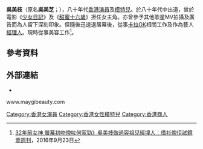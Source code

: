{{expand|time=2016-09-28T02:56:01+00:00}}
{{藝人
|姓名 = 吳美枝
|類型 = 女藝人
|圖片 =
|圖片尺寸 = 
|圖片簡介 = 
|本名 = 吳美芝
|外文名 = 
|外文 =  
|羅馬拼音 = 
|英文名 = Maygi Ng
|暱稱 = 
|其他藝名 = 
|國籍 = 
|民族 = 
|籍貫 = 
|出生日期 = {{birth_date_and_age|1966|9|27}}
|出生地點 = 
|配偶 = 
|逝世日期 = 
|逝世地點 = 
|職業 = 美容師
|語言 = 
|三圍 = 
|教育程度 = 
|經紀公司= 
|唱片公司= 
|出道作 = 
|出道日期 = 
|代表作 = 
|活躍年代 = 
|電影 = 
|電視節目 = 
|舞台劇 = 
|書籍 = 
|imdb=
}}

'''吳美枝'''（原名'''吳美芝'''；{{bd|1966年|9月27日}}），八十年代[[香港|香港]][[演員|演員]]及[[模特兒|模特兒]]。於八十年代中出道，曾於電影《[[少女日記|少女日記]]》及《[[甜蜜十六歲|甜蜜十六歲]]》担任女主角。亦曾參予其他歌星MV拍攝及廣告而為人留下深刻印象。但隨後迅速退居幕後，從事[[卡拉OK|卡拉OK]]相關工作及作為藝人[[經理人|經理人]]。現時從事美容工作<ref>[http://hk.apple.nextmedia.com/nextplus/%E5%A8%9B%E6%A8%82%E8%A6%81%E8%81%9E/article/20160923/2_430035_0/32%E5%B9%B4%E5%89%8D%E5%A5%B3%E7%A5%9E-%E8%9E%A2%E5%B9%95%E5%88%9D%E5%90%BB%E4%BF%BE%E5%92%97%E4%BD%95%E5%AE%B6%E5%8B%81-%E5%90%B3%E7%BE%8E%E6%9E%9D%E5%81%9A%E9%81%8E%E5%AE%B9%E7%A5%96%E5%85%92%E7%B6%93%E5%9F%8B%E4%BA%BA-%E5%80%9F%E8%A1%AB%E4%BF%BE%E4%BD%A2%E8%A9%A6%E9%8F%A1 32年前女神 螢幕初吻俾咗何家勁》吳美枝做過容祖兒經埋人︰借衫俾佢試鏡] {{Wayback|url=http://hk.apple.nextmedia.com/nextplus/%E5%A8%9B%E6%A8%82%E8%A6%81%E8%81%9E/article/20160923/2_430035_0/32%E5%B9%B4%E5%89%8D%E5%A5%B3%E7%A5%9E-%E8%9E%A2%E5%B9%95%E5%88%9D%E5%90%BB%E4%BF%BE%E5%92%97%E4%BD%95%E5%AE%B6%E5%8B%81-%E5%90%B3%E7%BE%8E%E6%9E%9D%E5%81%9A%E9%81%8E%E5%AE%B9%E7%A5%96%E5%85%92%E7%B6%93%E5%9F%8B%E4%BA%BA-%E5%80%9F%E8%A1%AB%E4%BF%BE%E4%BD%A2%E8%A9%A6%E9%8F%A1 |date=20161221162332 }}[[壹週刊|壹週刊]]，2016年9月23日</ref>。

== 參考資料 ==
{{reflist}}

== 外部連結 ==
*{{facebook|maygi.ng}}
www.maygibeauty.com

[[Category:香港女演員|Category:香港女演員]]
[[Category:香港女性模特兒|Category:香港女性模特兒]]
[[Category:香港商人|Category:香港商人]]